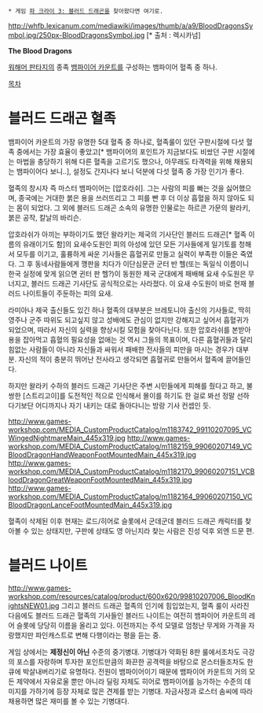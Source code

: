  * 게임 [[파 크라이 3: 블러드 드래곤]]을 찾아왔다면 여기로.

http://whfb.lexicanum.com/mediawiki/images/thumb/a/a9/BloodDragonsSymbol.jpg/250px-BloodDragonsSymbol.jpg
[* 출처 : 렉시카넘]

'''The Blood Dragons'''

[[워해머 판타지]]의 종족 [[뱀파이어 카운트]]를 구성하는 뱀파이어 혈족 중 하나.

[[목차]]

= 블러드 드래곤 혈족 =

뱀파이어 카운트의 가장 유명한 5대 혈족 중 하나로, 혈족룰이 있던 구판시절에 다섯 혈족 중에서는 가장 효율이 좋았고[* 뱀파이어의 포인트가 지금보다도 비쌌던 구판 시절에는 마법을 충당하기 위해 다른 혈족을 고르기도 했으나, 아무래도 타격력을 위해 채용되는 뱀파이어다 보니..], 설정도 간지나다 보니 덕분에 다섯 혈족 중 가장 인기가 좋다.

혈족의 창시자 즉 마스터 뱀파이어는 [압호라쉬]. 그는 사람의 피를 빠는 것을 싫어했으며, 종국에는 거대한 붉은 용을 쓰러뜨리고 그 피를 빤 후 더 이상 흡혈을 하지 않아도 되는 몸이 되었다. 그 외에 블러드 드래곤 소속의 유명한 인물로는 하르콘 가문의 왈라키, 붉은 공작, 칼날의 바리슨.

압호라쉬가 아끼는 부하이기도 했던 왈라키는 제국의 기사단인 블러드 드래곤[* 혈족 이름의 유래이기도 함]의 요새수도원인 피의 아성에 있던 모든 기사들에게 일기토를 청해서 모두를 이기고, 훌륭하게 싸운 기사들은 흡혈귀로 만들고 실력이 부족한 이들은 죽였다. 그 후 동네사람들에게 깽판을 치다가 이단심문관 군터 반 헬(또는 독일식 이름이니 한국 실정에 맞게 읽으면 귄터 판 헬?)이 동원한 제국 군대에게 패배해 요새 수도원은 무너지고, 블러드 드래곤 기사단도 공식적으로는 사라졌다. 이 요새 수도원이 바로 현재 블러드 나이트들이 주둔하는 피의 요새.

라미아나 제국 출신들도 있긴 하나 혈족의 대부분은 브레토니아 출신의 기사들로, 딱히 영주나 군주 따위도 되고싶지 않고 성배에도 관심이 없지만 강해지고 싶어서 흡혈귀가 되었으며, 따라서 자신의 실력을 향상시킬 모험을 찾아다닌다. 또한 압호라쉬를 본받아 용을 잡아먹고 흡혈의 필요성을 없애는 것 역시 그들의 목표이며, 다른 흡혈귀들과 달리 힘없는 사람들이 아니라 자신들과 싸워서 패배한 전사들의 피만을 마시는 경우가 대부분. 자신의 적이 충분히 뛰어난 전사라고 생각되면 흡혈귀로 만들어서 혈족에 끌어들인다.

하지만 왈라키 수하의 블러드 드래곤 기사단은 주변 시민들에게 피해를 줬다고 하고, 불쌍한 [스트리고이]를 도전적인 적으로 인식해서 몰이를 하기도 한 걸로 봐선 정말 선하다기보단 어디까지나 자기 내키는 대로 돌아다니는 방랑 기사 컨셉인 듯.

http://www.games-workshop.com/MEDIA_CustomProductCatalog/m1183742_99110207095_VCWingedNightmareMain_445x319.jpg
http://www.games-workshop.com/MEDIA_CustomProductCatalog/m1182159_99060207149_VCBloodDragonHandWeaponFootMountedMain_445x319.jpg
http://www.games-workshop.com/MEDIA_CustomProductCatalog/m1182170_99060207151_VCBloodDragonGreatWeaponFootMountedMain_445x319.jpg
http://www.games-workshop.com/MEDIA_CustomProductCatalog/m1182164_99060207150_VCBloodDragonLanceFootMountedMain_445x319.jpg

혈족이 삭제된 이후 현재는 로드/히어로 슬롯에서 군데군데 블러드 드래곤 캐릭터를 찾아볼 수 있는 상태지만, 구판에 상태도 영 아닌지라 찾는 사람은 진성 덕후 외엔 드문 편.

= 블러드 나이트 =
http://www.games-workshop.com/resources/catalog/product/600x620/99810207006_BloodKnightsNEW01.jpg
그리고 블러드 드래곤 혈족의 인기에 힘입었는지, 혈족 룰이 사라진 다음에도 블러드 드래곤 혈족의 기사들인 블러드 나이트는 여전히 뱀파이어 카운트의 레어 슬롯에 당당히 이름을 올리고 있다. 이전까지는 주석 모델로 엄청난 무게와 가격을 자랑했지만 파인캐스트로 변해 다행이라는 평을 듣는 중.

게임 상에서는 '''제정신이 아닌''' 수준의 중기병대. 기병대가 약화된 8판 룰에서조차도 극강의 포스를 자랑하며 투자한 포인트만큼의 화끈한 공격력을 바탕으로 몬스터들조차도 한 큐에 박살내버리기로 유명하다. 전원이 뱀파이어이기 때문에 뱀파이어 카운트의 거의 모든 제약에서 자유로울 뿐만 아니라 딜링 자체도 히어로 뱀파이어를 능가하는 수준의 데미지를 가하기에 등장 자체로 많은 견제를 받는 기병대. 자금사정과 로스터 솜씨에 따라 채용하면 많은 재미를 볼 수 있는 기병대다.
